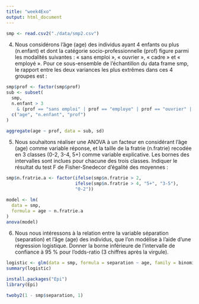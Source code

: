 ```yaml
---
title: "week4Exo"
output: html_document
---
```


```r
smp <- read.csv2("./data/smp2.csv")
```



4. Nous considérons l'âge (age) des individus ayant 4 enfants ou plus (n.enfant) et dont la catégorie socio-professionnelle (prof) figure parmi les modalités suivantes : « sans emploi », « ouvrier », « cadre » et « employé ». Pour ce sous-ensemble de l'échantillon du data frame smp, le rapport entre les deux variances les plus extrêmes dans ces 4 groupes est :
```r
smp$prof <- factor(smp$prof)
sub <- subset(
  smp,
  n.enfant > 3 
    & (prof == "sans emploi" | prof == "employe" | prof == "ouvrier" | prof == "cadre"),
  c("age", "n.enfant", "prof")
)

aggregate(age ~ prof, data = sub, sd)
```


5. Nous souhaitons réaliser une ANOVA à un facteur en considérant l'âge (age) comme variable réponse, et la taille de la fratrie (n.fratrie) recodée en 3 classes (0-2, 3-4, 5+) comme variable explicative. Les bornes des intervalles sont inclues pour chacune des trois classes. Indiquer le résultat du test F de Fisher-Snedecor d’égalité des moyennes :
```r
smp$n.fratrie.a <- factor(ifelse(smp$n.fratrie > 2,
                          ifelse(smp$n.fratrie > 4, "5+", "3-5"),
                          "0-2"))

model <- lm(
  data = smp, 
  formula = age ~ n.fratrie.a
)
anova(model)
```



6. Nous nous intéressons à la relation entre la variable séparation (separation) et l'âge (age) des individus, que l'on modélise à l'aide d'une régression logistique. Donner la borne inférieure de l'intervalle de confiance à 95 % pour l'odds-ratio (3 chiffres après la virgule).
```r
logistic <- glm(data = smp, formula = separation ~ age, family = binomial)
summary(logistic)
```
```r
install.packages("Epi")
library(Epi)
```

```r
twoby2(1 - smp$separation, 1)
```

